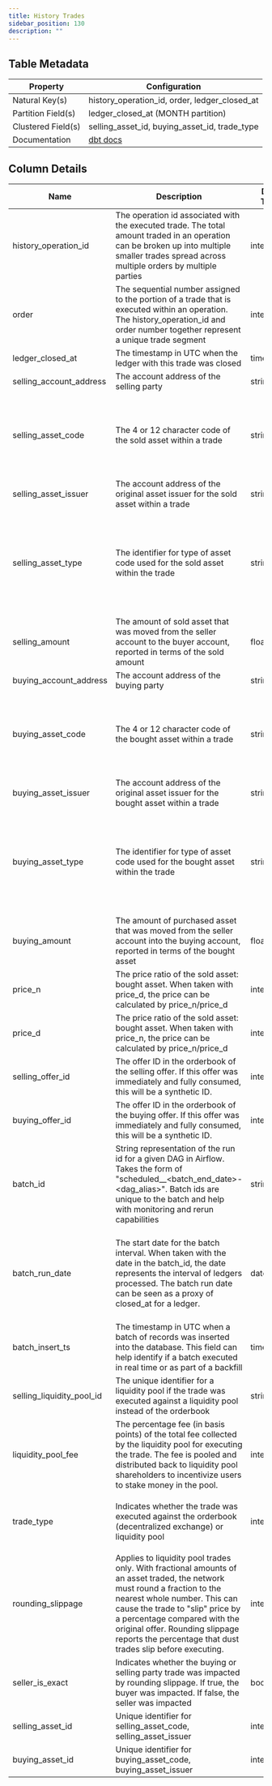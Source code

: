 ```yaml
---
title: History Trades
sidebar_position: 130
description: ""
---
```


<div className="scoped-data-dictionary-table">

## Table Metadata

| Property | Configuration |
| --- | --- |
| Natural Key(s) | history_operation_id, order, ledger_closed_at |
| Partition Field(s) | ledger_closed_at (MONTH partition) |
| Clustered Field(s) | selling_asset_id, buying_asset_id, trade_type |
| Documentation | [dbt docs](http://www.stellar-dbt-docs.com/#!/source/source.stellar_dbt_public.crypto_stellar.history_trades) |

## Column Details

| Name | Description | Data Type | Domain Values | Required? | Notes |
| --- | --- | --- | --- | --- | --- |
| history_operation_id | The operation id associated with the executed trade. The total amount traded in an operation can be broken up into multiple smaller trades spread across multiple orders by multiple parties | integer |  | Yes | There is a many-to-one relationship for history_operation_id with the history_operations table. |
| order | The sequential number assigned to the portion of a trade that is executed within an operation. The history_operation_id and order number together represent a unique trade segment | integer |  | Yes |  |
| ledger_closed_at | The timestamp in UTC when the ledger with this trade was closed | timestamp |  | Yes |  |
| selling_account_address | The account address of the selling party | string |  | No |  |
| selling_asset_code | The 4 or 12 character code of the sold asset within a trade | string |  | No | Asset codes have no guarantees of uniqueness. The combination of asset code, issuer, and type represents a distinct asset |
| selling_asset_issuer | The account address of the original asset issuer for the sold asset within a trade | string |  | No |  |
| selling_asset_type | The identifier for type of asset code used for the sold asset within the trade | string | <ul><li>credit_alphanum4</li><li>credit_alphanum12</li><li>native</li></ul> | Yes | XLM is the native asset to the network. XLM has no asset code or issuer representation and will instead be displayed with an asset type of 'native' |
| selling_amount | The amount of sold asset that was moved from the seller account to the buyer account, reported in terms of the sold amount | float |  | Yes |  |
| buying_account_address | The account address of the buying party | string |  | No |  |
| buying_asset_code | The 4 or 12 character code of the bought asset within a trade | string |  | No | Asset codes have no guarantees of uniqueness. The combination of asset code, issuer, and type represents a distinct asset |
| buying_asset_issuer | The account address of the original asset issuer for the bought asset within a trade | string |  | No |  |
| buying_asset_type | The identifier for type of asset code used for the bought asset within the trade | string | <ul><li>credit_alphanum4</li><li>credit_alphanum12</li><li>native</li></ul> | Yes | XLM is the native asset to the network. XLM has no asset code or issuer representation and will instead be displayed with an asset type of 'native' |
| buying_amount | The amount of purchased asset that was moved from the seller account into the buying account, reported in terms of the bought asset | float |  | Yes |  |
| price_n | The price ratio of the sold asset: bought asset. When taken with price_d, the price can be calculated by price_n/price_d | integer |  | No |  |
| price_d | The price ratio of the sold asset: bought asset. When taken with price_n, the price can be calculated by price_n/price_d | integer |  | No |  |
| selling_offer_id | The offer ID in the orderbook of the selling offer. If this offer was immediately and fully consumed, this will be a synthetic ID. | integer |  | No |  |
| buying_offer_id | The offer ID in the orderbook of the buying offer. If this offer was immediately and fully consumed, this will be a synthetic ID. | integer |  | No |  |
| batch_id | String representation of the run id for a given DAG in Airflow. Takes the form of "scheduled\_\_\<batch_end_date>-\<dag_alias>". Batch ids are unique to the batch and help with monitoring and rerun capabilities | string |  | No |  |
| batch_run_date | The start date for the batch interval. When taken with the date in the batch_id, the date represents the interval of ledgers processed. The batch run date can be seen as a proxy of closed_at for a ledger. | datetime |  | No | The table is partitioned on batch_run_date. It is recommended to always include the batch_run_date in the filter if possible to help reduce query cost. |
| batch_insert_ts | The timestamp in UTC when a batch of records was inserted into the database. This field can help identify if a batch executed in real time or as part of a backfill | timestamp |  | No |  |
| selling_liquidity_pool_id | The unique identifier for a liquidity pool if the trade was executed against a liquidity pool instead of the orderbook | string |  | No |  |
| liquidity_pool_fee | The percentage fee (in basis points) of the total fee collected by the liquidity pool for executing the trade. The fee is pooled and distributed back to liquidity pool shareholders to incentivize users to stake money in the pool. | integer | 30 | No | Liquidity pool fees can only change with protocol changes to the network itself |
| trade_type | Indicates whether the trade was executed against the orderbook (decentralized exchange) or liquidity pool | integer | <ul><li>1 - Decentralized Exchange Trade</li><li>2 - Liquidity Pool Trade</li></ul> | No |  |
| rounding_slippage | Applies to liquidity pool trades only. With fractional amounts of an asset traded, the network must round a fraction to the nearest whole number. This can cause the trade to "slip" price by a percentage compared with the original offer. Rounding slippage reports the percentage that dust trades slip before executing. | integer |  | No | Defaults to 1. Rounding Slippage is always unprofitable for the trader and is not a valid way to try and extract more value from the network. |
| seller_is_exact | Indicates whether the buying or selling party trade was impacted by rounding slippage. If true, the buyer was impacted. If false, the seller was impacted | boolean |  | No |  |
| selling_asset_id | Unique identifier for selling_asset_code, selling_asset_issuer | integer |  | No |  |
| buying_asset_id | Unique identifier for buying_asset_code, buying_asset_issuer | integer |  | No |  |

</div>

